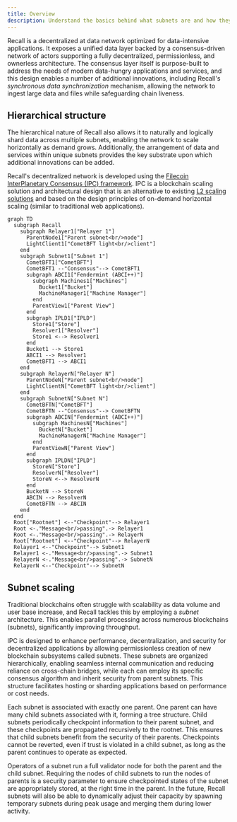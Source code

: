 ```yaml
---
title: Overview
description: Understand the basics behind what subnets are and how they work.
---
```


Recall is a decentralized at data network optimized for data-intensive applications. It exposes a
unified data layer backed by a consensus-driven network of actors supporting a fully decentralized,
permissionless, and ownerless architecture. The consensus layer itself is purpose-built to address
the needs of modern data-hungry applications and services, and this design enables a number of
additional innovations, including Recall's _synchronous data synchronization_ mechanism, allowing
the network to ingest large data and files while safeguarding chain liveness.

## Hierarchical structure

The hierarchical nature of Recall also allows it to naturally and logically shard data across
multiple subnets, enabling the network to scale horizontally as demand grows. Additionally, the
arrangement of data and services within unique subnets provides the key substrate upon which
additional innovations can be added.

Recall's decentralized network is developed using the
[Filecoin InterPlanetary Consensus (IPC) framework](https://docs.ipc.space/). IPC is a blockchain
scaling solution and architectural design that is an alternative to existing
[L2 scaling solutions](https://l2beat.com/) and based on the design principles of on-demand
horizontal scaling (similar to traditional web applications).

```mermaid
graph TD
  subgraph Recall
    subgraph Relayer1["Relayer 1"]
      ParentNode1["Parent subnet<br/>node"]
      LightClient1["CometBFT light<br/>client"]
    end
    subgraph Subnet1["Subnet 1"]
      CometBFT1["CometBFT"]
      CometBFT1 --"Consensus"--> CometBFT1
      subgraph ABCI1["Fendermint (ABCI++)"]
        subgraph Machines1["Machines"]
          Bucket1["Bucket"]
          MachineManager1["Machine Manager"]
        end
        ParentView1["Parent View"]
      end
      subgraph IPLD1["IPLD"]
        Store1["Store"]
        Resolver1["Resolver"]
        Store1 <--> Resolver1
      end
      Bucket1 --> Store1
      ABCI1 --> Resolver1
      CometBFT1 --> ABCI1
    end
    subgraph RelayerN["Relayer N"]
      ParentNodeN["Parent subnet<br/>node"]
      LightClientN["CometBFT light<br/>client"]
    end
    subgraph SubnetN["Subnet N"]
      CometBFTN["CometBFT"]
      CometBFTN --"Consensus"--> CometBFTN
      subgraph ABCIN["Fendermint (ABCI++)"]
        subgraph MachinesN["Machines"]
          BucketN["Bucket"]
          MachineManagerN["Machine Manager"]
        end
        ParentViewN["Parent View"]
      end
      subgraph IPLDN["IPLD"]
        StoreN["Store"]
        ResolverN["Resolver"]
        StoreN <--> ResolverN
      end
      BucketN --> StoreN
      ABCIN --> ResolverN
      CometBFTN --> ABCIN
    end
  end
  Root["Rootnet"] <--"Checkpoint"--> Relayer1
  Root <-."Message<br/>passing".-> Relayer1
  Root <-."Message<br/>passing".-> RelayerN
  Root["Rootnet"] <--"Checkpoint"--> RelayerN
  Relayer1 <--"Checkpoint"--> Subnet1
  Relayer1 <-."Message<br/>passing".-> Subnet1
  RelayerN <-."Message<br/>passing".-> SubnetN
  RelayerN <--"Checkpoint"--> SubnetN
```

## Subnet scaling

Traditional blockchains often struggle with scalability as data volume and user base increase, and
Recall tackles this by employing a _subnet_ architecture. This enables parallel processing across
numerous blockchains (subnets), significantly improving throughput.

IPC is designed to enhance performance, decentralization, and security for decentralized
applications by allowing permissionless creation of new blockchain subsystems called subnets. These
subnets are organized hierarchically, enabling seamless internal communication and reducing reliance
on cross-chain bridges, while each can employ its specific consensus algorithm and inherit security
from parent subnets. This structure facilitates hosting or sharding applications based on
performance or cost needs.

Each subnet is associated with exactly one parent. One parent can have many child subnets associated
with it, forming a tree structure. Child subnets periodically checkpoint information to their parent
subnet, and these checkpoints are propagated recursively to the rootnet. This ensures that child
subnets benefit from the security of their parents. Checkpoints cannot be reverted, even if trust is
violated in a child subnet, as long as the parent continues to operate as expected.

Operators of a subnet run a full validator node for both the parent and the child subnet. Requiring
the nodes of child subnets to run the nodes of parents is a security parameter to ensure
checkpointed states of the subnet are appropriately stored, at the right time in the parent. In the
future, Recall subnets will also be able to dynamically adjust their capacity by spawning temporary
subnets during peak usage and merging them during lower activity.
